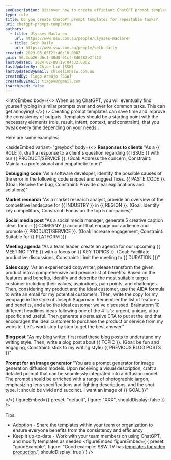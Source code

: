 ```yaml
---
seoDescription: Discover how to create efficient ChatGPT prompt templates for repetitive tasks
type: rule
title: Do you create ChatGPT prompt templates for repeatable tasks?
uri: chatgpt-prompt-templates
authors:
  - title: Ulysses Maclaren
    url: https://www.ssw.com.au/people/ulysses-maclaren
  - title: Seth Daily
    url: https://www.ssw.com.au/people/seth-daily
created: 2023-05-05T21:40:16.000Z
guid: 56c3db26-d6c1-40d0-91cf-8d0487e2ff23
lastUpdated: 2024-02-08T19:04:32.000Z
lastUpdatedBy: Chloe Lin [SSW]
lastUpdatedByEmail: chloelin@ssw.com.au
createdBy: Tiago Araújo [SSW]
createdByEmail: tiagov8@gmail.com
isArchived: false
---
```

<introEmbed
  body={<>
When using ChatGPT, you will eventually find yourself typing in similar prompts over and over for common tasks. This can get annoying!
  </>}
/>
Creating prompt templates can save time and improve the consistency of outputs. Templates should be a starting point with the necessary elements (role, result, intent, context, and constraint), that you tweak every time depending on your needs..

Here are some examples:

<asideEmbed
  variant="greybox"
  body={<>
    **Responses to clients**
   "As a &#123;&#123; ROLE &#125;&#125;, draft a response to a client's question regarding &#123;&#123; ISSUE &#125;&#125; with our &#123;&#123; PRODUCT/SERVICE &#125;&#125;.
   (Goal: Address the concern, Constraint: Maintain a professional and empathetic tone)"

**Debugging code**
   "As a software developer, identify the possible causes of the error in the following code snippet and suggest fixes. &#123;&#123; PASTE CODE &#125;&#125;.
   (Goal: Resolve the bug, Constraint: Provide clear explanations and solutions)"

**Market research**
   "As a market research analyst, provide an overview of the competitive landscape for &#123;&#123; INDUSTRY &#125;&#125; in &#123;&#123; REGION &#125;&#125;.
   (Goal: Identify key competitors, Constraint: Focus on the top 5 companies)"

**Social media post**
   "As a social media manager, generate 5 creative caption ideas for our &#123;&#123; COMPANY &#125;&#125; account that engage our audience and promote &#123;&#123; PRODUCT/SERVICE &#125;&#125;.
   (Goal: Increase engagement, Constraint: Suitable for &#123;&#123; PLATFORM &#125;&#125;)

**Meeting agenda**
   "As a team leader, create an agenda for our upcoming &#123;&#123; MEETING TYPE &#125;&#125; with a focus on &#123;&#123; KEY TOPICS &#125;&#125;.
   (Goal: Facilitate productive discussions, Constraint: Limit the meeting to &#123;&#123; DURATION &#125;&#125;)"

**Sales copy**
   "As an experienced copywriter, please transform the given product into a comprehensive and precise list of benefits. Based on the features and benefits, identify and describe the most suitable target customer including their values, aspirations, pain points, and challenges. Then, considering my product and the ideal customer, use the AIDA formula to write an email for my potential customers. Then, write the copy for my webpage in the style of Joseph Sugarman. Remember the list of features and benefits, and also the ideal customer we've discussed. Brainstorm 10 different headlines ideas following one of the 4 ‘U’s: urgent, unique, ultra-specific and useful. Then generate a persuasive CTA to put at the end that encourages the ideal customer to purchase the product or service from my website. Let's work step by step to get the best answer."

**Blog post**
   "As my blog writer, first read these blog posts to understand my writing style. Then, write a blog post about &#123;&#123; TOPIC &#125;&#125;.
    (Goal: be fun and engaging, Constraint: stick to my writing style)
    &#123;&#123; PREVIOUS BLOG POSTS &#125;&#125;"

**Prompt for an image generator**
   "You are a prompt generator for image generation diffusion models. Upon receiving a visual description, craft a detailed prompt that can be seamlessly integrated into a diffusion model. The prompt should be enriched with a range of photographic jargon, emphasizing lens specifications and lighting descriptions, and the shot type. It should be vivid and succinct. I want an image of &#123;&#123; GOAL &#125;&#125;"

  </>}
  figureEmbed={{
    preset: "default",
    figure: "XXX",
    shouldDisplay: false
  }}
/>

Tips:

* Adoption - Share the templates within your team or organization to ensure everyone benefits from the consistency and efficiency
* Keep it up-to-date - Work with your team members on using ChatGPT, and modify templates as needed
<figureEmbed figureEmbed={ {
  preset: "goodExample",
  figure: "Good example: SSW TV has [templates for video production](/chatgpt-prompts-for-video-production).",
  shouldDisplay: true
} } />
